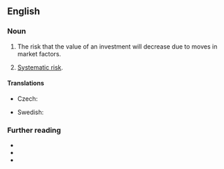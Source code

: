 ==English==

===Noun===
{{en-noun|~}}

# {{lb|en|finance}} The risk that the value of an investment will decrease due to moves in market factors.
# {{lb|en|finance}} [[systematic risk|Systematic risk]].

====Translations====
{{trans-top|type of risk}}
* Czech: {{t|cs|tržní riziko|n}}
{{trans-mid}}
* Swedish: {{t|sv|marknadsrisk|c}}
{{trans-bottom}}

===Further reading===
* {{pedia}}
* {{pedia|modern portfolio theory}}
* {{R:Oxford Dictionary of Finance and Banking|page=256}}